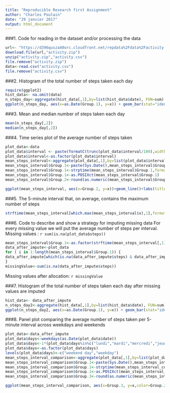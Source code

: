 ```yaml
---
title: "Reproducible Research first Assignment"
author: "Charles Poulain"
date: "29 janvier 2017"
output: html_document
---
```


###1. Code for reading in the dataset and/or processing the data
```r
url<- "https://d396qusza40orc.cloudfront.net/repdata%2Fdata%2Factivity.zip"
download.file(url,"activity.zip")
unzip("activity.zip","activity.csv")
file.remove("activity.zip")
data<-read.csv("activity.csv")
file.remove("activity.csv")
```

###2. Histogram of the total number of steps taken each day
```r
require(ggplot2)
hist_data<- na.omit(data)
n_steps_day<-aggregate(hist_data[,1],by=list(hist_data$date), FUN=sum)
ggplot(n_steps_day, aes(x=as.Date(Group.1), y=x)) + geom_bar(stat="identity")+labs(title="Total number of steps each day",y="Steps",x="Date")+theme(plot.title = element_text(hjust = 0.5))

```

###3. Mean and median number of steps taken each day

```r
mean(n_steps_day[,2])
median(n_steps_day[,2])
```

###4. Time series plot of the average number of steps taken
```r
plot_data<-data
plot_data$interval <- paste(formatC(trunc(plot_data$interval/100),width=2,format="d",flag="0"),":",formatC(round((plot_data$interval/100-trunc(plot_data$interval/100))*100),width=2,format="d",flag="0"),sep="")
plot_data$interval<-as.factor(plot_data$interval)
mean_steps_interval<-aggregate(plot_data[,1],by=list(plot_data$interval), FUN=mean,na.rm=TRUE)
mean_steps_interval$Group.1<-paste(Sys.Date(),mean_steps_interval$Group.1,sep=" ")
mean_steps_interval$Group.1<-strptime(mean_steps_interval$Group.1,format="%Y-%m-%d %H:%M")
mean_steps_interval$Group.1<-as.POSIXct(mean_steps_interval$Group.1)
mean_steps_interval$Group.2<-round(as.numeric(mean_steps_interval$Group.1-trunc(mean_steps_interval$Group.1,"days"))/3600,digits=2)

ggplot(mean_steps_interval, aes(x=Group.2, y=x))+geom_line()+labs(title="Average number of steps per interval",y="Steps",x="Time of the day")+theme(plot.title = element_text(hjust = 0.5))+xlim(0,24)

```

###5. The 5-minute interval that, on average, contains the maximum number of steps
```r
strftime(mean_steps_interval[which.max(mean_steps_interval$x),1],format="%H:%M")
```

###6. Code to describe and show a strategy for imputing missing data
For every missing value we will put the average number of steps per interval.
Missing values : `r sum(is.na(plot_data$steps))`

```r
mean_steps_interval$Group.1<-as.factor(strftime(mean_steps_interval[,1],format="%H:%M"))
data_after_impute<-plot_data
for ( i in 1:length(mean_steps_interval$Group.1)) { 
data_after_impute[which(is.na(data_after_impute$steps) & data_after_impute$interval == mean_steps_interval[i,1]),1]<-mean_steps_interval[i,2]
}
missingValue<-sum(is.na(data_after_impute$steps))
```
Missing values after allocation: `r missingValue`

###7. Histogram of the total number of steps taken each day after missing values are imputed
```r
hist_data<- data_after_impute
n_steps_day2<-aggregate(hist_data[,1],by=list(hist_data$date), FUN=sum)
ggplot(n_steps_day2, aes(x=as.Date(Group.1), y=x)) + geom_bar(stat="identity")+labs(title="Total number of steps each day",y="Steps",x="Date")+theme(plot.title = element_text(hjust = 0.5))
```

###8. Panel plot comparing the average number of steps taken per 5-minute interval across weekdays and weekends
```r
plot_data<-data_after_impute
plot_data$days<-weekdays(as.Date(plot_data$date))
plot_data$days<-1*(plot_data$days%in%c("lundi","mardi","mercredi","jeudi","vendredi"))
plot_data$days<-as.factor(plot_data$days)
levels(plot_data$days)<-c("weekend day","weekday")
mean_steps_interval_comparison<-aggregate(plot_data[,1],by=list(plot_data$interval,plot_data$days), FUN=mean,na.rm=TRUE)
mean_steps_interval_comparison$Group.1<-paste(Sys.Date(),mean_steps_interval_comparison$Group.1,sep=" ")
mean_steps_interval_comparison$Group.1<-strptime(mean_steps_interval_comparison$Group.1,format="%Y-%m-%d %H:%M")
mean_steps_interval_comparison$Group.1<-as.POSIXct(mean_steps_interval_comparison$Group.1)
mean_steps_interval_comparison$Group.3<-round(as.numeric(mean_steps_interval_comparison$Group.1-trunc(mean_steps_interval_comparison$Group.1,"days"))/3600,digits=2)

ggplot(mean_steps_interval_comparison, aes(x=Group.3, y=x,color=Group.2))+geom_line()+labs(title="Average number of steps per interval",y="Steps",x="Time of the day")+theme(plot.title = element_text(hjust = 0.5))+xlim(0,24)
```
